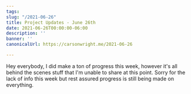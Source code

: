 ```yaml
---
tags:
slug: "/2021-06-26"
title: Project Updates - June 26th
date: 2021-06-26T00:00:00-06:00
description: ''
banner: ''
canonicalUrl: https://carsonwright.me/2021-06-26

---
```


Hey everybody, I did make a ton of progress this week, however it's all behind the scenes stuff that I'm unable to share at this point. Sorry for the lack of info this week but rest assured progress is still being made on everything.
